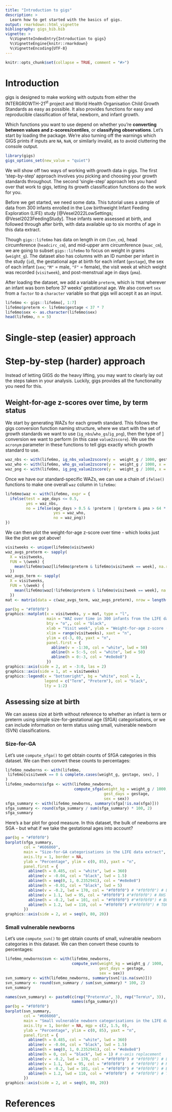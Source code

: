 ```yaml
---
title: "Introduction to gigs"
description: >
  Learn how to get started with the basics of gigs.
output: rmarkdown::html_vignette
bibliography: gigs_bib.bib
vignette: >
  %\VignetteIndexEntry{Introduction to gigs}
  %\VignetteEngine{knitr::rmarkdown}
  %\VignetteEncoding{UTF-8}
---
```


```r
knitr::opts_chunk$set(collapse = TRUE, comment = "#>")
```

# Introduction

gigs is designed to make working with outputs from either the
INTERGROWTH-21<sup>st</sup> project and World Health Organisation Child Growth
Standards as easy as possible. It also provides functions for easy and
reproducible classification of fetal, newborn, and infant growth.

Which functions you want to use depend on whether you're **converting between
values and z-scores/centiles**, or **classifying observations**. Let's start
by loading the package. We're also turning off the warnings which GIGS prints
if inputs are `NA`, `NaN`, or similarly invalid, as to avoid cluttering the
console output.

```r
library(gigs)
gigs_options_set(new_value = "quiet")
```

We will show off two ways of working with growth data in gigs. The first
'step-by-step' approach involves you picking and choosing your growth standards
throughout. The second 'single-step' approach lets you hand over that work to
gigs, letting its growth classification functions do the work for you.

Before we get started, we need some data. This tutorial uses a sample of data
from 300 infants enrolled in the Low birthweight Infant Feeding Exploration
(LIFE) study [@Vesel2022LowSettings; @Vesel2023FeedingStudy]. Thse infants were
assessed at birth, and followed through after birth, with data available up to
six months of age in this data extract.

Though `gigs::life6mo` has data on length in cm (`len_cm`), head circumference
(`headcirc_cm`), and mid-upper arm circumference (`muac_cm`), we are going to
subset `gigs::life6mo` to focus on weight in grams (`weight_g`). The dataset
also has columns with an ID number per infant in the study (`id`), the
gestational age at birth for each infant (`gestage`), the sex of each infant
(`sex`; `"M"` = male, `"F"` = female), the visit week at which weight was
recorded (`visitweek`), and post-menstrual age in days (`pma`).

After loading the dataset, we add a variable `preterm`, which is `TRUE` wherever
an infant was born before 37 weeks' gestational age. We also convert `sex` from
a `factor` to a `character` variable so that gigs will accept it as an input.
```r
life6mo <- gigs::life6mo[, 1:7]
life6mo$preterm <- life6mo$gestage < 37 * 7
life6mo$sex <- as.character(life6mo$sex)
head(life6mo, n = 5)
```

# Single-step (easier) approach

# Step-by-step (harder) approach
Instead of letting GIGS do the heavy lifting, you may want to clearly lay out
the steps taken in your analysis. Luckily, gigs provides all the functionality
you need for this.

## Weight-for-age z-scores over time, by term status
We start by generating WAZs for each growth standard. This follows the gigs
conversion function naming structure, where we start with the set of growth
standards we want to use (`ig_nbs`/`who_gs`/`ig_png`), then the type of ]
conversion we want to perform (in this case `value2zscore`). We use the
`acronym` parameter in these functions to tell gigs exactly which growth
standard to use.

```r
waz_nbs <- with(life6mo, ig_nbs_value2zscore(y =  weight_g / 1000, gestage, sex, "wfga"))
waz_who <- with(life6mo, who_gs_value2zscore(y =  weight_g / 1000, x = age_days, sex = sex, acronym = "wfa"))
waz_png <- with(life6mo, ig_png_value2zscore(y =  weight_g / 1000, x = pma / 7, sex = sex, acronym = "wfa"))
```

Once we have our standard-specific WAZs, we can use a chain of `ifelse()`
functions to make one overall `waz` column in `life6mo`:

```r
life6mo$waz <- with(life6mo, expr = {
  ifelse(test = age_days <= 0.5,
         yes = waz_nbs,
         no = ifelse(age_days > 0.5 & !preterm | (preterm & pma > 64 * 7),
                     yes = waz_who,
                     no = waz_png))
})
```

We can then plot the weight-for-age z-score over time - which looks just like
the plot we got above!

```r
visitweeks <- unique(life6mo$visitweek)
waz_avgs_preterm <- sapply(
  X = visitweeks,
  FUN = \(week) {
    mean(life6mo$waz[life6mo$preterm & life6mo$visitweek == week], na.rm = TRUE)
  })
waz_avgs_term <- sapply(
  X = visitweeks,
  FUN = \(week) {
    mean(life6mo$waz[!life6mo$preterm & life6mo$visitweek == week], na.rm = TRUE)
  })
mat <- matrix(data = c(waz_avgs_term, waz_avgs_preterm), nrow = length(visitweeks), ncol = 2)
```

```r
par(bg = "#f0f0f0")
graphics::matplot(x = visitweeks, y = mat, type = "l",
                  main = "WAZ over time in 300 infants from the LIFE data extract",
                  bty = "o",, col = "black",
                  xlab = "Visit week", ylab = "Weight-for-age z-score (WAZ)",
                  xlim = range(visitweeks), xaxt = "n",
                  ylim = c(-3, 0), yaxt = "n",
                  panel.first = {
                    abline(v = -1:30, col = "white", lwd = 50)
                    abline(h = 5:-5, col = "white", lwd = 50)
                    abline(h = 0:-3, col = "#e8e8e8")
                  })
graphics::axis(side = 2, at = -3:0, las = 2)
graphics::axis(side = 1, at = visitweeks)
graphics::legend(x = "bottomright", bg = "white", ncol = 2,
                 legend = c("Term", "Preterm"), col = "black",
                 lty = 1:2)
```

## Assessing size at birth
We can assess size at birth without reference to whether an infant is term or
preterm using simple size-for-gestational age (SfGA) categorisations, or we can
include information on term status using small, vulnerable newborn (SVN)
classifications.

### Size-for-GA
Let's use `compute_sfga()` to get obtain counts of SfGA categories in this
dataset. We can then convert these counts to percentages:

```r
life6mo_newborns <- with(life6mo,
 life6mo[visitweek == 0 & complete.cases(weight_g, gestage, sex), ]
)
life6mo_newborns$sfga <- with(life6mo_newborns,
                              compute_sfga(weight_kg = weight_g / 1000,
                                           gest_days = gestage,
                                           sex = sex))
sfga_summary <- with(life6mo_newborns, summary(sfga[!is.na(sfga)]))
sfga_summary <- round(sfga_summary / sum(sfga_summary) * 100, 2)
sfga_summary
```

Here's a bar plot for good measure. In this dataset, the bulk of newborns are
SGA - but what if we take the gestational ages into account?

```r
par(bg = "#f0f0f0")
barplot(sfga_summary,
        col = "#606060",
        main = "Size-for-GA categorisations in the LIFE data extract",
        axis.lty = 1, border = NA,
        ylab = "Percentage", ylim = c(0, 85), yaxt = "n",
        panel.first = {
          abline(h = 0.485, col = "white", lwd = 360)
          abline(v = -0.04, col = "black", lwd = 1.5)
          abline(h = seq(0, 1, 0.2352941), col = "#e8e8e8")
          abline(h = -0.01, col = "black", lwd = 5)
          abline(v = -0.2, lwd = 170, col = "#f0f0f0") # "#f0f0f0") # LHS
          abline(v = 1.1, lwd = 95, col = "#f0f0f0") #"#f0f0f0") # RHS
          abline(h = -0.2, lwd = 101, col = "#f0f0f0") #"#f0f0f0") # BOTTOM
          abline(h = 1.2, lwd = 110, col = "#f0f0f0") #"#f0f0f0") # TOP
        })
graphics::axis(side = 2, at = seq(0, 80, 20))
```

### Small vulnerable newborns
Let's use `compute_svn()` to get obtain counts of small, vulnerable newborn
categories in this dataset. We can then convert these counts to percentages:

```r
life6mo_newborns$svn <- with(life6mo_newborns,
                             compute_svn(weight_kg = weight_g / 1000,
                                         gest_days = gestage,
                                         sex = sex))
svn_summary <- with(life6mo_newborns, summary(svn[!is.na(svn)]))
svn_summary <- round(svn_summary / sum(svn_summary) * 100, 2)
svn_summary
```

```r
names(svn_summary) <- paste0(c(rep("Preterm\n", 3), rep("Term\n", 3)),
                             names(sfga_summary))
par(bg = "#f0f0f0")
barplot(svn_summary,
        col = "#606060",
        main = "Small vulnerable newborn categorisations in the LIFE data extract",
        axis.lty = 1, border = NA, mgp = c(2, 1.5, 0),
        ylab = "Percentage", ylim = c(0, 85), yaxt = "n",
        panel.first = {
          abline(h = 0.485, col = "white", lwd = 360)
          abline(v = -0.04, col = "black", lwd = 1.5)
          abline(h = seq(0, 1, 0.2352941), col = "#e8e8e8")
          abline(h = 0, col = "black", lwd = 1) # x-axis replacement
          abline(v = -0.2, lwd = 170, col = "#f0f0f0") # "#f0f0f0") # LHS
          abline(v = 1.1, lwd = 95, col = "#f0f0f0")   # "#f0f0f0") # RHS
          abline(h = -0.2, lwd = 101, col = "#f0f0f0") # "#f0f0f0") # BOTTOM
          abline(h = 1.2, lwd = 110, col = "#f0f0f0")  # "#f0f0f0") # TOP
        })
graphics::axis(side = 2, at = seq(0, 80, 20))
```

# References